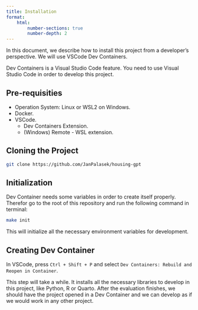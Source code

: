 ```yaml
---
title: Installation
format:
    html:
        number-sections: true
        number-depth: 2
---
```


In this document, we describe how to install this project from a developer's perspective. We will use VSCode Dev Containers.

::: {.callout-important}

Dev Containers is a Visual Studio Code feature. You need to use Visual Studio Code in order to develop this project.

:::

## Pre-requisities {.unnumbered}

- Operation System: Linux or WSL2 on Windows.
- Docker.
- VSCode.
    - Dev Containers Extension.
    - (Windows) Remote - WSL extension.

## Cloning the Project

```sh
git clone https://github.com/JanPalasek/housing-gpt
```

## Initialization

Dev Container needs some variables in order to create itself properly. Therefor go to the root of this repository and run the following command in terminal:

```.sh
make init
```

This will initialize all the necessary environment variables for development.

## Creating Dev Container

In VSCode, press `Ctrl + Shift + P` and select `Dev Containers: Rebuild and Reopen in Container`.

This step will take a while. It installs all the necessary libraries to develop in this project, like Python, R or Quarto. After the evaluation finishes, we should have the project opened in a Dev Container and we can develop as if we would work in any other project.
